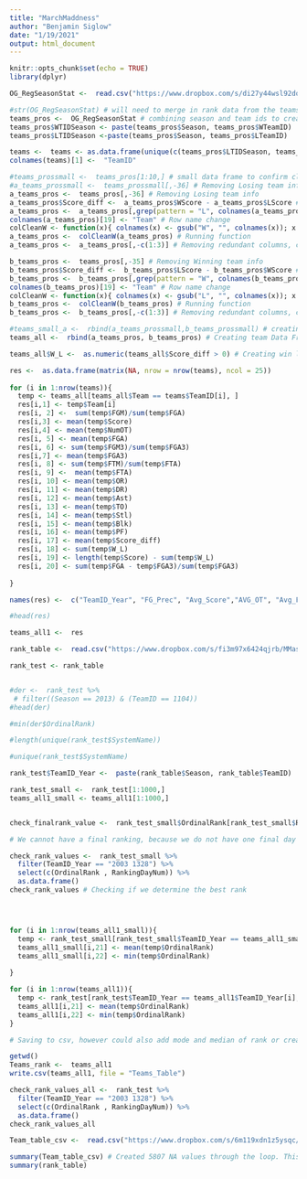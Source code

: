 ```yaml
---
title: "MarchMaddness"
author: "Benjamin Siglow"
date: "1/19/2021"
output: html_document
---
```


```r
knitr::opts_chunk$set(echo = TRUE)
library(dplyr)
```

```r
OG_RegSeasonStat <-  read.csv("https://www.dropbox.com/s/di27y44wsl92dqs/MRegularSeasonDetailedResults.csv?dl=1")

```

```r
#str(OG_RegSeasonStat) # will need to merge in rank data from the teams excel doc , currently working on individual team table
teams_pros <-  OG_RegSeasonStat # combining season and team ids to create a team data frame 
teams_pros$WTIDSeason <- paste(teams_pros$Season, teams_pros$WTeamID)
teams_pros$LTIDSeason <-paste(teams_pros$Season, teams_pros$LTeamID)
```

```r
teams <-  teams <- as.data.frame(unique(c(teams_pros$LTIDSeason, teams_pros$WTIDSeason)))
colnames(teams)[1] <-  "TeamID"
```

```r
#teams_prossmall <-  teams_pros[1:10,] # small data frame to confirm cleaning
#a_teams_prossmall <-  teams_prossmall[,-36] # Removing Losing team info (Smallframe)
a_teams_pros <-  teams_pros[,-36] # Removing Losing team info 
a_teams_pros$Score_diff <-  a_teams_pros$WScore - a_teams_pros$LScore # Creating score differenctial
a_teams_pros <-  a_teams_pros[,grep(pattern = "L", colnames(a_teams_pros),ignore.case = FALSE , invert = TRUE)] # Removing all columns relating to losing team 
colnames(a_teams_pros)[19] <- "Team" # Row name change
colCleanW <- function(x){ colnames(x) <- gsub("W", "", colnames(x)); x }  # Removing all prefix W in colnames
a_teams_pros <-  colCleanW(a_teams_pros) # Running function
a_teams_pros <-  a_teams_pros[,-c(1:3)] # Removing redundant columns, can be removed to spot check 
```


```r
b_teams_pros <-  teams_pros[,-35] # Removing Winning team info 
b_teams_pros$Score_diff <-  b_teams_pros$LScore - b_teams_pros$WScore # Creating score differential
b_teams_pros <-  b_teams_pros[,grep(pattern = "W", colnames(b_teams_pros),ignore.case = FALSE , invert = TRUE)] # Removing all columns relating to losing team 
colnames(b_teams_pros)[19] <- "Team" # Row name change
colCleanW <- function(x){ colnames(x) <- gsub("L", "", colnames(x)); x }  # Removing all prefix W in colnames
b_teams_pros <-  colCleanW(b_teams_pros) # Running function
b_teams_pros <-  b_teams_pros[,-c(1:3)] # Removing redundant columns, can be removed to spot check
```

```r
#teams_small_a <-  rbind(a_teams_prossmall,b_teams_prossmall) # creating winning and losing team stats in small format
teams_all <-  rbind(a_teams_pros, b_teams_pros) # Creating team Data Frame

teams_all$W_L <-  as.numeric(teams_all$Score_diff > 0) # Creating win loss column 
```

```r
res <-  as.data.frame(matrix(NA, nrow = nrow(teams), ncol = 25))
                      
for (i in 1:nrow(teams)){
  temp <- teams_all[teams_all$Team == teams$TeamID[i], ]
  res[i,1] <- temp$Team[i]
  res[i, 2] <-  sum(temp$FGM)/sum(temp$FGA) 
  res[i,3] <- mean(temp$Score)
  res[i,4] <- mean(temp$NumOT)
  res[i, 5] <- mean(temp$FGA)
  res[i, 6] <- sum(temp$FGM3)/sum(temp$FGA3)
  res[i,7] <- mean(temp$FGA3)
  res[i, 8] <- sum(temp$FTM)/sum(temp$FTA)
  res[i, 9] <-  mean(temp$FTA)
  res[i, 10] <- mean(temp$OR)
  res[i, 11] <- mean(temp$DR)
  res[i, 12] <- mean(temp$Ast)
  res[i, 13] <- mean(temp$TO)
  res[i, 14] <- mean(temp$Stl)
  res[i, 15] <- mean(temp$Blk)
  res[i, 16] <- mean(temp$PF)
  res[i, 17] <- mean(temp$Score_diff)
  res[i, 18] <- sum(temp$W_L)
  res[i, 19] <- length(temp$Score) - sum(temp$W_L)
  res[i, 20] <- sum(temp$FGA - temp$FGA3)/sum(temp$FGA3)
  
}

names(res) <-  c("TeamID_Year", "FG_Prec", "Avg_Score","AVG_OT", "Avg_FGA", "FG3_Prec", "Avg_FGA3", "FT_Prec", "AVG_FTA", "AVG_OR", "AVG_DR", "AVG_AST", "ACG_TO", "AvG_Stl", "AVG_Blk", "AVG_PF", "AVG_Scor_Diff", "Num_Wins","Num_Loss","2pt_3pt_ratio" , "Avg_Rank", "Best_Rank", "Final_Rank")

#head(res)

teams_all1 <-  res
```

```r
rank_table <-  read.csv("https://www.dropbox.com/s/fi3m97x6424qjrb/MMasseyOrdinals.csv?dl=1")

rank_test <- rank_table


#der <-  rank_test %>%
 # filter((Season == 2013) & (TeamID == 1104))
#head(der)

#min(der$OrdinalRank)

#length(unique(rank_test$SystemName))

#unique(rank_test$SystemName)
```

```r
rank_test$TeamID_Year <-  paste(rank_table$Season, rank_table$TeamID)

```


```r

rank_test_small <-  rank_test[1:1000,]
teams_all1_small <- teams_all1[1:1000,]


check_finalrank_value <-  rank_test_small$OrdinalRank[rank_test_small$RankingDayNum == max(rank_test_small$RankingDayNum)] # Checking if this results in the correct value for Final_Rank

# We cannot have a final ranking, because we do not have one final day ranking, we will need to review using specific ranking columns or other processing. 

check_rank_values <-  rank_test_small %>%
  filter(TeamID_Year == "2003 1328") %>%
  select(c(OrdinalRank , RankingDayNum)) %>%
  as.data.frame()
check_rank_values # Checking if we determine the best rank




for (i in 1:nrow(teams_all1_small)){
  temp <- rank_test_small[rank_test_small$TeamID_Year == teams_all1_small$TeamID_Year[i], ]
  teams_all1_small[i,21] <- mean(temp$OrdinalRank)
  teams_all1_small[i,22] <- min(temp$OrdinalRank)
  
}


```



```r
for (i in 1:nrow(teams_all1)){
  temp <- rank_test[rank_test$TeamID_Year == teams_all1$TeamID_Year[i], ]
  teams_all1[i,21] <- mean(temp$OrdinalRank)
  teams_all1[i,22] <- min(temp$OrdinalRank)
}

# Saving to csv, however could also add mode and median of rank or create chart of each ranking conglomerant 
```

```r
getwd()
Teams_rank <-  teams_all1
write.csv(teams_all1, file = "Teams_Table")
```


```r
check_rank_values_all <-  rank_test %>%
  filter(TeamID_Year == "2003 1328") %>%
  select(c(OrdinalRank , RankingDayNum)) %>%
  as.data.frame()
check_rank_values_all
```

```r
Team_table_csv <-  read.csv("https://www.dropbox.com/s/6m119xdn1z5ysqc/Teams_Table?dl=1") # Read in of final team table so no need to use long loop. 

summary(Team_table_csv) # Created 5807 NA values through the loop. This will need to be reviewed. 
summary(rank_table)
```

